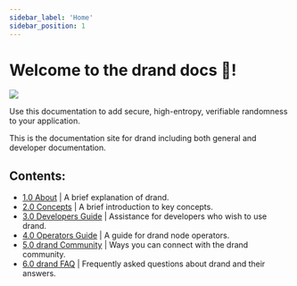 ```yaml
---
sidebar_label: 'Home'
sidebar_position: 1
---
```


# Welcome to the drand docs 🎲!

<img src={DrandLogo} />

Use this documentation to add secure, high-entropy, verifiable randomness to your application.

This is the documentation site for drand including both general and developer documentation.

## Contents:

- [1.0 About](category/10-about-what-is-drand) | A brief explanation of drand.
- [2.0 Concepts](category/20-concepts-getting-started) | A brief introduction to key concepts.
- [3.0 Developers Guide](category/30-developers-guide) | Assistance for developers who wish to use drand.
- [4.0 Operators Guide](category/40-operators-guide) | A guide for drand node operators.
- [5.0 drand Community](category/50-drand-community) | Ways you can connect with the drand community.
- [6.0 drand FAQ](category/60-drand-faq) | Frequently asked questions about drand and their answers.




